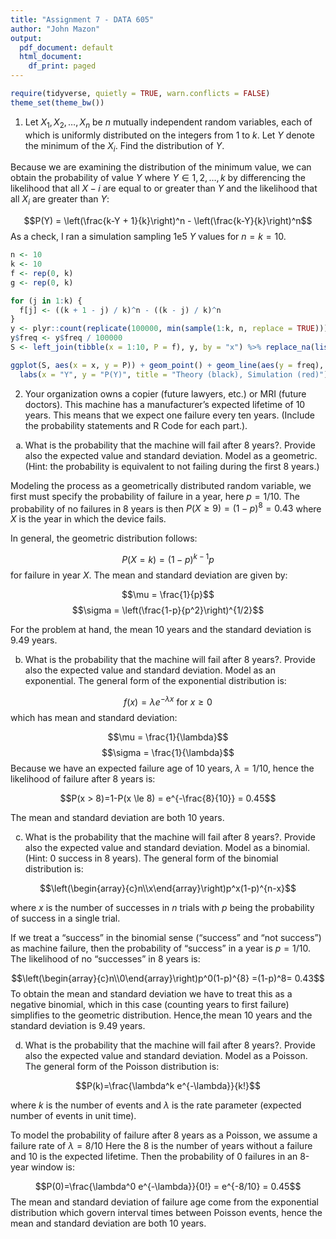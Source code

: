 ---
title: "Assignment 7 - DATA 605"
author: "John Mazon"
output:
  pdf_document: default
  html_document:
    df_print: paged
---


```{r}
require(tidyverse, quietly = TRUE, warn.conflicts = FALSE)
theme_set(theme_bw())
```

1. Let $X_1, X_2, \hdots, X_n$ be $n$ mutually independent random variables, each of which is uniformly distributed on the integers from 1 to $k$. Let $Y$ denote the minimum of the $X_i$. Find the distribution of $Y$.

Because we are examining the distribution of the minimum value, we can obtain the probability of value $Y$ where $Y \in 1, 2, \hdots, k$ by differencing the likelihood that all $X-i$ are equal to or greater than $Y$ and the likelihood that all $X_i$ are greater than $Y$:

$$P(Y) = \left(\frac{k-Y + 1}{k}\right)^n - \left(\frac{k-Y}{k}\right)^n$$
As a check, I ran a simulation sampling 1e5 $Y$ values for $n = k = 10$.
```{r}
n <- 10
k <- 10
f <- rep(0, k)
g <- rep(0, k)

for (j in 1:k) {
  f[j] <- ((k + 1 - j) / k)^n - ((k - j) / k)^n
}
y <- plyr::count(replicate(100000, min(sample(1:k, n, replace = TRUE))))
y$freq <- y$freq / 100000
S <- left_join(tibble(x = 1:10, P = f), y, by = "x") %>% replace_na(list(x = 0, P = 0, freq = 0))

ggplot(S, aes(x = x, y = P)) + geom_point() + geom_line(aes(y = freq), color = "red") +
  labs(x = "Y", y = "P(Y)", title = "Theory (black), Simulation (red)")
```


2. Your organization owns a copier (future lawyers, etc.) or MRI (future doctors). This machine has a manufacturer’s expected lifetime of 10 years. This means that we expect one failure every ten years. (Include the probability statements and R Code for each part.).

a. What is the probability that the machine will fail after 8 years?. Provide also the expected value and standard deviation. Model as a geometric. (Hint: the probability is equivalent to not failing during the first 8 years.)

Modeling the process as a geometrically distributed random variable, we first must specify the probability of failure in a year, here $p = 1/10$.  The probability of no failures in 8 years is then $P(X\ge 9)=(1-p)^8 = 0.43$ where $X$ is the year in which the device fails.

In general, the geometric distribution follows:

$$P(X=k)=(1-p)^{k-1}p$$
for failure in year $X$.  The mean and standard deviation are given by:

$$\mu = \frac{1}{p}$$
$$\sigma = \left(\frac{1-p}{p^2}\right)^{1/2}$$

For the problem at hand, the mean 10 years and the standard deviation is 9.49 years.


b. What is the probability that the machine will fail after 8 years?. Provide also the expected value and standard deviation. Model as an exponential.  The general form of the exponential distribution is:

$$f(x) = \lambda e^{-\lambda x}\text{ for }x \ge 0$$
which has mean and standard deviation:

$$\mu = \frac{1}{\lambda}$$
$$\sigma = \frac{1}{\lambda}$$
Because we have an expected failure age of 10 years, $\lambda = 1/10$, hence the likelihood of failure after 8 years is:

$$P(x > 8)=1-P(x \le 8) = e^{-\frac{8}{10}} = 0.45$$

The mean and standard deviation are both 10 years.

c. What is the probability that the machine will fail after 8 years?. Provide also the expected value and standard deviation. Model as a binomial. (Hint: 0 success in 8 years).  The general form of the binomial distribution is:

$$\left(\begin{array}{c}n\\x\end{array}\right)p^x(1-p)^{n-x}$$

where $x$ is the number of successes in $n$ trials with $p$ being the probability of success in a single trial.

If we treat a "success" in the binomial sense ("success" and "not success") as machine failure, then the probability of "success" in a year is $p = 1/10$.  The likelihood of no "successes" in 8 years is:

$$\left(\begin{array}{c}n\\0\end{array}\right)p^0(1-p)^{8} =(1-p)^8= 0.43$$
To obtain the mean and standard deviation we have to treat this as a negative binomial, which in this case (counting years to first failure) simplifies to the geometric distribution.  Hence,the mean 10 years and the standard deviation is 9.49 years.


d. What is the probability that the machine will fail after 8 years?. Provide also the expected value and standard deviation. Model as a Poisson.  The general form of the Poisson distribution is:

$$P(k)=\frac{\lambda^k e^{-\lambda}}{k!}$$

where $k$ is the number of events and $\lambda$ is the rate parameter (expected number of events in unit time).

To model the probability of failure after 8 years  as a Poisson, we assume a failure rate of $\lambda = 8/10$  Here the 8 is the number of years without a failure and 10 is the expected lifetime.  Then the probability of 0 failures in an 8-year window is:

$$P(0)=\frac{\lambda^0 e^{-\lambda}}{0!} = e^{-8/10} = 0.45$$
The mean and standard deviation of failure age come from the exponential distribution which govern interval times between Poisson events, hence the mean and standard deviation are both 10 years.

